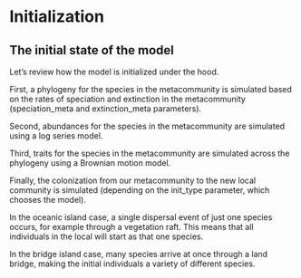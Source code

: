 # Initialization

## The initial state of the model

Let's review how the model is initialized under the hood.

First, a phylogeny for the species in the metacommunity is simulated based on the rates of speciation and extinction in the metacommunity (speciation_meta and extinction_meta parameters).

Second, abundances for the species in the metacommunity are simulated using a log series model.

Third, traits for the species in the metacommunity are simulated across the phylogeny using a Brownian motion model.

Finally, the colonization from our metacommunity to the new local community is simulated (depending on the init_type parameter, which chooses the model).

In the oceanic island case, a single dispersal event of just one species occurs, for example through a vegetation raft. This means that all individuals in the local will start as that one species.

In the bridge island case, many species arrive at once through a land bridge, making the initial individuals a variety of different species.
